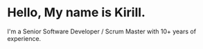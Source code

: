 # Hello, My name is Kirill.

I'm a Senior Software Developer / Scrum Master with 10+ years of experience.
